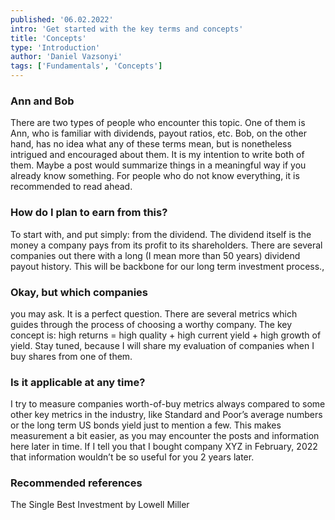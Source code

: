 ```yaml
---
published: '06.02.2022'
intro: 'Get started with the key terms and concepts'
title: 'Concepts'
type: 'Introduction'
author: 'Daniel Vazsonyi'
tags: ['Fundamentals', 'Concepts']
---
```


### Ann and Bob
There are two types of people who encounter this topic. One of them is Ann, who is familiar with dividends, payout ratios, etc. Bob, on the other hand, has no idea what any of these terms mean, but is nonetheless intrigued and encouraged about them. It is my intention to write both of them. Maybe a post would summarize things in a meaningful way if you already know something. For people who do not know everything, it is recommended to read ahead.
     
### How do I plan to earn from this?
To start with, and put simply: from the dividend. The dividend itself is the money a company pays from its profit to its shareholders. There are several companies out there with a long (I mean more than 50 years) dividend payout history. This will be backbone for our long term investment process.,
     
### Okay, but which companies
you may ask. It is a perfect question. There are several metrics which guides through the process of choosing a worthy company. The key concept is: high returns = high quality + high current yield + high growth of yield. Stay tuned, because I will share my evaluation of companies when I buy shares from one of them.
     
### Is it applicable at any time?
I try to measure companies worth-of-buy metrics always compared to some other key metrics in the industry, like Standard and Poor’s average numbers or the long term US bonds yield just to mention a few. This makes measurement a bit easier, as you may encounter the posts and information here later in time. If I tell you that I bought company XYZ in February, 2022 that information wouldn’t be so useful for you 2 years later.
     
### Recommended references
The Single Best Investment by Lowell Miller